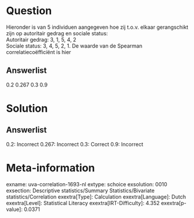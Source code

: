 Question
========

Hieronder is van 5 individuen aangegeven hoe zij t.o.v. elkaar
gerangschikt zijn op autoritair gedrag en sociale status:\
Autoritair gedrag: 3, 1, 5, 4, 2\
Sociale status: 3, 4, 5, 2, 1. De waarde van de Spearman
correlatiecoëfficiënt is hier

Answerlist
----------

0.2
0.267
0.3
0.9

Solution
========

Answerlist
----------

0.2: Incorrect
0.267: Incorrect
0.3: Correct
0.9: Incorrect

Meta-information
================
exname: uva-correlation-1693-nl
extype: schoice
exsolution: 0010
exsection: Descriptive statistics/Summary Statistics/Bivariate statistics/Correlation
exextra[Type]: Calculation
exextra[Language]: Dutch
exextra[Level]: Statistical Literacy
exextra[IRT-Difficulty]: 4.352
exextra[p-value]: 0.0371
